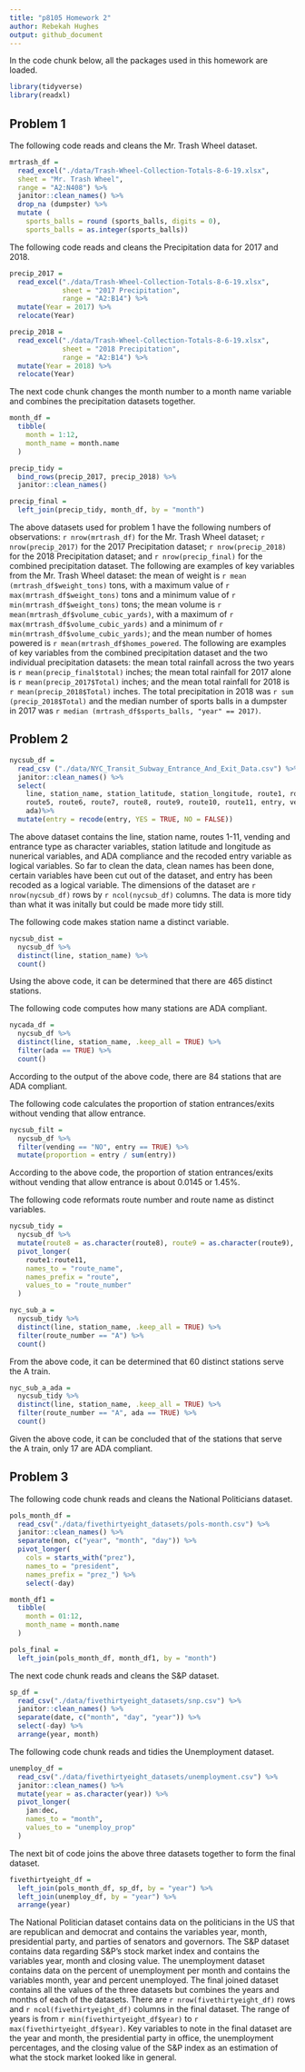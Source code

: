 ```yaml
---
title: "p8105 Homework 2"
author: Rebekah Hughes
output: github_document
---
```


In the code chunk below, all the packages used in this homework are loaded.

```r
library(tidyverse)
library(readxl)
```


## Problem 1

The following code reads and cleans the Mr. Trash Wheel dataset.

```r
mrtrash_df = 
  read_excel("./data/Trash-Wheel-Collection-Totals-8-6-19.xlsx", 
  sheet = "Mr. Trash Wheel",
  range = "A2:N408") %>%
  janitor::clean_names() %>%
  drop_na (dumpster) %>% 
  mutate (
    sports_balls = round (sports_balls, digits = 0), 
    sports_balls = as.integer(sports_balls))
```

The following code reads and cleans the Precipitation data for 2017 and 2018.

```r
precip_2017 =
  read_excel("./data/Trash-Wheel-Collection-Totals-8-6-19.xlsx",
             sheet = "2017 Precipitation",
             range = "A2:B14") %>% 
  mutate(Year = 2017) %>% 
  relocate(Year)

precip_2018 =
  read_excel("./data/Trash-Wheel-Collection-Totals-8-6-19.xlsx",
             sheet = "2018 Precipitation",
             range = "A2:B14") %>% 
  mutate(Year = 2018) %>% 
  relocate(Year)
```

The next code chunk changes the month number to a month name variable and combines the precipitation datasets together.

```r
month_df =
  tibble(
    month = 1:12,
    month_name = month.name
  )

precip_tidy =
  bind_rows(precip_2017, precip_2018) %>% 
  janitor::clean_names()

precip_final =
  left_join(precip_tidy, month_df, by = "month")
```


The above datasets used for problem 1 have the following numbers of observations: `r nrow(mrtrash_df)` for the Mr. Trash Wheel dataset; `r nrow(precip_2017)` for the 2017 Precipitation dataset; `r nrow(precip_2018)` for the 2018 Precipitation dataset; and `r nrow(precip_final)` for the combined precipitation dataset. The following are examples of key variables from the Mr. Trash Wheel dataset: the mean of weight is `r mean (mrtrash_df$weight_tons)` tons, with a maximum value of `r max(mrtrash_df$weight_tons)` tons and a minimum value of `r min(mrtrash_df$weight_tons)` tons; the mean volume is `r mean(mrtrash_df$volume_cubic_yards)`, with a maximum of `r max(mrtrash_df$volume_cubic_yards)` and a minimum of `r min(mrtrash_df$volume_cubic_yards)`; and the mean number of homes powered is `r mean(mrtrash_df$homes_powered`. The following are examples of key variables from the combined precipitation dataset and the two individual precipitation datasets: the mean total rainfall across the two years is `r mean(precip_final$total)` inches; the mean total rainfall for 2017 alone is `r mean(precip_2017$Total)` inches; and the mean total rainfall for 2018 is `r mean(precip_2018$Total)` inches. The total precipitation in 2018 was `r sum (precip_2018$Total)` and the median number of sports balls in a dumpster in 2017 was `r median (mrtrash_df$sports_balls, "year" == 2017)`.


## Problem 2

```r
nycsub_df = 
  read_csv ("./data/NYC_Transit_Subway_Entrance_And_Exit_Data.csv") %>%
  janitor::clean_names() %>%
  select(
    line, station_name, station_latitude, station_longitude, route1, route2, route3,route4,
    route5, route6, route7, route8, route9, route10, route11, entry, vending, entrance_type,
    ada)%>%
  mutate(entry = recode(entry, YES = TRUE, NO = FALSE))
```

The above dataset contains the line, station name, routes 1-11, vending and entrance type as character variables, station latitude and longitude as nunerical variables, and ADA compliance and the recoded entry variable as logical variables. So far to clean the data, clean names has been done, certain variables have been cut out of the dataset, and entry has been recoded as a logical variable. The dimensions of the dataset are `r nrow(nycsub_df)` rows by `r ncol(nycsub_df)` columns. The data is more tidy than what it was initally but could be made more tidy still.

The following code makes station name a distinct variable.

```r
nycsub_dist =
  nycsub_df %>% 
  distinct(line, station_name) %>% 
  count()
```

Using the above code, it can be determined that there are 465 distinct stations.

The following code computes how many stations are ADA compliant.

```r
nycada_df =
  nycsub_df %>% 
  distinct(line, station_name, .keep_all = TRUE) %>% 
  filter(ada == TRUE) %>% 
  count()
```

According to the output of the above code, there are 84 stations that are ADA compliant.

The following code calculates the proportion of station entrances/exits without vending that allow entrance.

```r
nycsub_filt = 
  nycsub_df %>%
  filter(vending == "NO", entry == TRUE) %>%
  mutate(proportion = entry / sum(entry))
```

According to the above code, the proportion of station entrances/exits without vending that allow entrance is about 0.0145 or 1.45%.

The following code reformats route number and route name as distinct variables.

```r
nycsub_tidy =
  nycsub_df %>%
  mutate(route8 = as.character(route8), route9 = as.character(route9), route10 = as.character(route10), route11 = as.character(route11)) %>% 
  pivot_longer(
    route1:route11,
    names_to = "route_name",
    names_prefix = "route",
    values_to = "route_number"
  )

nyc_sub_a =
  nycsub_tidy %>% 
  distinct(line, station_name, .keep_all = TRUE) %>% 
  filter(route_number == "A") %>% 
  count()
```

From the above code, it can be determined that 60 distinct stations serve the A train.

```r
nyc_sub_a_ada =
  nycsub_tidy %>% 
  distinct(line, station_name, .keep_all = TRUE) %>% 
  filter(route_number == "A", ada == TRUE) %>% 
  count()
```

Given the above code, it can be concluded that of the stations that serve the A train, only 17 are ADA compliant.


## Problem 3

The following code chunk reads and cleans the National Politicians dataset.

```r
pols_month_df =
  read_csv("./data/fivethirtyeight_datasets/pols-month.csv") %>%
  janitor::clean_names() %>%
  separate(mon, c("year", "month", "day")) %>%
  pivot_longer(
    cols = starts_with("prez"),
    names_to = "president",
    names_prefix = "prez_") %>%
    select(-day)

month_df1 =
  tibble(
    month = 01:12,
    month_name = month.name
  )

pols_final =
  left_join(pols_month_df, month_df1, by = "month")
```

The next code chunk reads and cleans the S&P dataset.

```r
sp_df =
  read_csv("./data/fivethirtyeight_datasets/snp.csv") %>% 
  janitor::clean_names() %>% 
  separate(date, c("month", "day", "year")) %>% 
  select(-day) %>% 
  arrange(year, month)
```

The following code chunk reads and tidies the Unemployment dataset.

```r
unemploy_df =
  read_csv("./data/fivethirtyeight_datasets/unemployment.csv") %>% 
  janitor::clean_names() %>% 
  mutate(year = as.character(year)) %>% 
  pivot_longer(
    jan:dec,
    names_to = "month",
    values_to = "unemploy_prop"
  )
```

The next bit of code joins the above three datasets together to form the final dataset.

```r
fivethirtyeight_df =
  left_join(pols_month_df, sp_df, by = "year") %>% 
  left_join(unemploy_df, by = "year") %>% 
  arrange(year)
```

The National Politician dataset contains data on the politicians in the US that are republican and democrat and contains the variables year, month, presidential party, and parties of senators and governors. The S&P dataset contains data regarding S&P's stock market index and contains the variables year, month and closing value. The unemployment dataset contains data on the percent of unemployment per month and contains the variables month, year and percent unemployed. The final joined dataset contains all the values of the three datasets but combines the years and months of each of the datasets. There are `r nrow(fivethirtyeight_df)` rows and `r ncol(fivethirtyeight_df)` columns in the final dataset. The range of years is from `r min(fivethirtyeight_df$year)` to `r max(fivethirtyeight_df$year)`. Key variables to note in the final dataset are the year and month, the presidential party in office, the unemployment percentages, and the closing value of the S&P index as an estimation of what the stock market looked like in general.